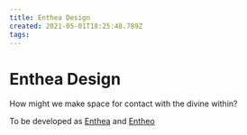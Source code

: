 ```yaml
---
title: Enthea Design
created: 2021-05-01T18:25:48.789Z
tags:
---
```


# Enthea Design

How might we make space for contact with the divine within?

To be developed as [Enthea](https://enthea.design) and [Entheo](https://entheo.design)
